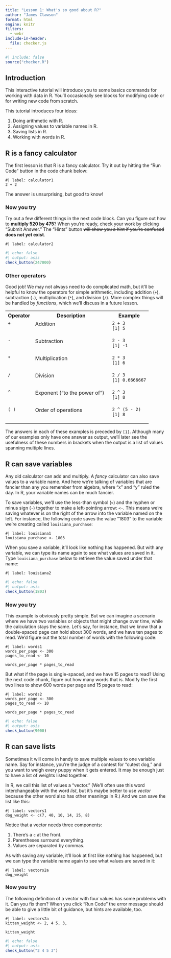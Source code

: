 ```yaml
---
title: "Lesson 1: What's so good about R?"
author: "James Clawson"
format: html
engine: knitr
filters:                         
  - webr  
include-in-header:
  file: checker.js
---
```


```r
#| include: false
source("checker.R")
```


## Introduction

This interactive tutorial will introduce you to some basics commands for working with data in R. You'll occasionally see blocks for modifying code or for writing new code from scratch.

This tutorial introduces four ideas:

1. Doing arithmetic with R.
2. Assigning values to variable names in R.
3. Saving lists in R.
4. Working with words in R.

## R is a fancy calculator

The first lesson is that R is a fancy calculator. Try it out by hitting the "Run Code" button in the code chunk below:

```webr-r
#| label: calculator1
2 + 2
```

The answer is unsurprising, but good to know!

### Now you try
Try out a few different things in the next code block. Can you figure out how to **multiply 520 by 475**? When you're ready, check your work by clicking "Submit Answer." The "Hints" button <s>will show you a hint if you're confused</s> **does not yet exist**.

```webr-r
#| label: calculator2

```

```r
#| echo: false
#| output: asis
check_button(247000)
```

### Other operators
Good job! We may not always need to do complicated math, but it'll be helpful to know the operators for simple arithmetic, including addition (`+`), subtraction (`-`), multiplication (`*`), and division (`/`). More complex things will be handled by *functions*, which we'll discuss in a future lesson.

<table>
  <tr VALIGN=TOP>
    <th>Operator</th>
    <th>Description</th>
    <th>Example</th>
  </tr>
  <tr VALIGN=TOP>
    <td style="padding-bottom:20px;">`+`</td>
    <td style="padding-bottom:20px;">Addition</td>
    <td style="padding-bottom:20px;">`2 + 3`<br>`[1] 5`<br> </td>
  </tr>
  <tr VALIGN=TOP>
    <td style="padding-bottom:20px;">`-`</td>
    <td style="padding-bottom:20px;">Subtraction</td>
    <td style="padding-bottom:20px;">`2 - 3`<br>`[1] -1`<br> </td>
  </tr>
  <tr VALIGN=TOP>
    <td style="padding-bottom:20px;">`*`</td>
    <td style="padding-bottom:20px;">Multiplication</td>
    <td style="padding-bottom:20px;">`2 * 3`<br>`[1] 6`<br> </td>
  </tr>
  <tr VALIGN=TOP>
    <td style="padding-bottom:20px;">`/`</td>
    <td style="padding-bottom:20px;">Division</td>
    <td style="padding-bottom:20px;">`2 / 3`<br>`[1] 0.6666667`<br> </td>
  </tr>
  <tr VALIGN=TOP>
    <td style="padding-bottom:20px;">`^`</td>
    <td style="padding-bottom:20px;">Exponent ("to the power of") &nbsp;</td>
    <td style="padding-bottom:20px;">`2 ^ 3`<br>`[1] 8`<br> </td>
  </tr>
  <tr VALIGN=TOP>
    <td style="padding-bottom:20px;">`( )`</td>
    <td style="padding-bottom:20px;">Order of operations</td>
    <td style="padding-bottom:20px;">`2 ^ (5 - 2)`<br>`[1] 8`<br> </td>
  </tr>
</table>

The answers in each of these examples is preceded by `[1]`. Although many of our examples only have one answer as output, we'll later see the usefulness of these numbers in brackets when the output is a list of values spanning multiple lines.

## R can save variables

Any old calculator can add and multiply. A *fancy* calculator can also save values to a variable name. And here we're talking of variables that are fancier than any you remember from algebra, where "x" and "y" ruled the day. In R, your variable names can be much fancier. 

To save variables, we'll use the less-than symbol (`<`) and the hyphen or minus sign (`-`) together to make a left-pointing arrow: `<-`. This means we're saving whatever is on the right of the arrow into the variable named on the left. For instance, the following code saves the value "1803" to the variable we're creating called `louisiana_purchase`:

```webr-r
#| label: louisiana1
louisiana_purchase <- 1803
```

When you save a variable, it'll look like nothing has happened. But with any variable, we can type its name again to see what values are saved in it. Type `louisiana_purchase` below to retrieve the value saved under that name:

```webr-r
#| label: louisiana2

```

```r
#| echo: false
#| output: asis
check_button(1803)
```


### Now you try

This example is obviously pretty simple. But we can imagine a scenario where we have two variables or objects that might change over time, while the calculation stays the same. Let's say, for instance, that we know that a double-spaced page can hold about 300 words, and we have ten pages to read. We'd figure out the total number of words with the following code:

```webr-r
#| label: words1
words_per_page <- 300
pages_to_read <- 10

words_per_page * pages_to_read
```

But what if the page is single-spaced, and we have 15 pages to read? Using the next code chunk, figure out how many words that is. Modify the first two lines to show 600 words per page and 15 pages to read:

```webr-r
#| label: words2
words_per_page <- 300
pages_to_read <- 10

words_per_page * pages_to_read
```

```r
#| echo: false
#| output: asis
check_button(9000)
```

## R can save lists

Sometimes it will come in handy to save multiple values to one variable name. Say for instance, you're the judge of a contest for "cutest dog," and you want to weigh every puppy when it gets entered. It may be enough just to have a list of weights listed together.

In R, we call this list of values a "vector." (We'll often use this word interchangeably with the word *list*, but it's maybe better to use *vector* because the other word also has other meanings in R.) And we can save the list like this:

```webr-r
#| label: vectors1
dog_weight <- c(7, 40, 10, 14, 25, 8)
```

Notice that a vector needs three components:

1. There's a `c` at the front.
2. Parentheses surround everything.
3. Values are separated by commas.

As with saving any variable, it’ll look at first like nothing has happened, but we can type the variable name again to see what values are saved in it:

```webr-r
#| label: vectors2a
dog_weight
```

### Now you try

The following definition of a vector with four values has some problems with it. Can you fix them? When you click "Run Code" the error message should be able to give a little bit of guidance, but hints are available, too.

```webr-r
#| label: vectors2a
kitten_weight <- 2, 4 5, 3,

kitten_weight
```

```r
#| echo: false
#| output: asis
check_button("2 4 5 3")
```




